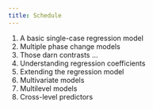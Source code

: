 ```yaml
---
title: Schedule
---
```


1. A basic single-case regression model
2. Multiple phase change models
3. Those darn contrasts ...
4. Understanding regression coefficients
5. Extending the regression model
6. Multivariate models
7. Multilevel models
8. Cross-level predictors


